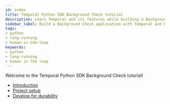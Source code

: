 ```yaml
---
id: index
title: Temporal Python SDK Background Check tutorial
description: Learn Temporal and its features while building a Background Check application
sidebar_label: Build a Background Check application with Temporal and Python
tags:
- python
- long-running
- human-in-the-loop
keywords:
- python
- long-running
- human in the loop
---
```


Welcome to the Temporal Python SDK Background Check tutorial!

- [Introduction](introduction)
- [Project setup](project-setup)
- [Develop for durability](durable-execution)